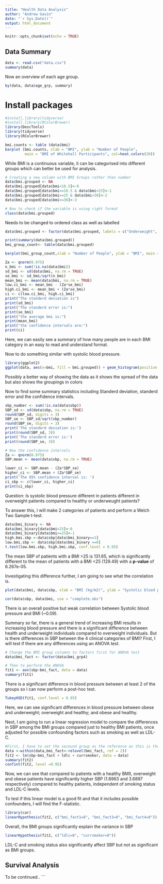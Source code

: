 ---
title: "Health Data Analysis"
author: "Andrew Gavin"
date: "`r Sys.Date()`"
output: html_document
---

```{r setup, include=FALSE}
knitr::opts_chunk$set(echo = TRUE)
```

## Data Summary
```{r}

data <- read.csv("data.csv")
summary(data)
```

Now an overview of each age group. 
```{r}
by(data, data$age_grp, summary)
```
# Install packages
```{r}
#install.library(tidyverse)
#install.library(RColorBrewer)
library(DescTools)
library(tidyverse)
library(RColorBrewer)
```

```{r}
bmi.counts <- table (data$bmi)
barplot (bmi.counts, xlab = "BMI", ylab = "Number of People", 
         main = "BMI of Whitehall Participants", col=heat.colors(20))

```

While BMI is a continuous variable, it can be categorised into different groups which can better be used for analysis. 
```{r}
# Creating a new column with BMI Groups rather than number
data$bmi.grouped <- NA
data$bmi.grouped[data$bmi<18.5]<-0
data$bmi.grouped[data$bmi>=18.5 & data$bmi<25]<-1
data$bmi.grouped[data$bmi>=25 & data$bmi<30]<-2
data$bmi.grouped[data$bmi>=30]<-3

# Now to check if the variable is using right format
class(data$bmi.grouped)
```

Needs to be changed to ordered class as well as labelled
```{r}
data$bmi.grouped <- factor(data$bmi.grouped, labels = c("Underweight", "Healthy", "Overweight", "Obese"))

print(summary(data$bmi.grouped))
bmi_group_count<- table(data$bmi.grouped)

barplot(bmi_group_count,xlab = "Number of People", ylab = "BMI", main = "BMI of Participants", col=heat.colors(10))
```

```{r}

Za <- qnorm(0.975)
n_bmi <- sum(!is.na(data$bmi))
sd_bmi <- sd(data$bmi, na.rm = TRUE)
se_bmi <- sd_bmi/sqrt(n_bmi)
mean_bmi <- mean(data$bmi, na.rm = TRUE)
low.ci_bmi <- mean_bmi - (Za*se_bmi)
high.ci_bmi <- mean_bmi + (Za*se_bmi)
ci <- c(low.ci_bmi, high.ci_bmi)
print("The standerd deviation is")
print(sd_bmi)
print("The standerd error is:")
print(se_bmi)
print("the average bmi is:")
print(mean_bmi)
print("the confidence intervals are:")
print(ci)
```






Here, we can easily see a summary of how many people are in each BMI category in an easy to read and understand format. 

Now to do something similar with systolic blood pressure.

```{r}
library(ggplot2)
ggplot(data, aes(x=bmi, fill = bmi.grouped)) + geom_histogram(position = 'dodge')
```
Possibly a better way of showing the data as it shows the spread of the data but also shows the groupings in colors

Now to find some summary statistics including Standerd deviation, standerd error and the confidence intervals.

```{r}
sbp_number <- sum(!is.na(data$sbp))
SBP_sd <- sd(data$sbp, na.rm = TRUE)
round(SBP_sd, digits = 3)
SBP_se <- SBP_sd/sqrt(sbp_number)
round(SBP_se, digits = 3)
print('The standerd deviation is:')
print(round(SBP_sd, 3))
print('The standerd error is:') 
print(round(SBP_se, 3))

# Now the confidence intervals
Za <- qnorm(0.975)
SBP.mean <- mean(data$sbp, na.rm = TRUE)

lower_ci <- SBP.mean - (Za*SBP_se)
higher_ci <- SBP.mean + (Za*SBP_se)
print('The 95% confidence interval is: ')
ci_sbp <- c(lower_ci, higher_ci)
print(ci_sbp)
```

Question: Is systolic blood pressure different in patients different in overweight patients compared to healthy or underweught patients?

To answer this, I will make 2 categories of patients and perform a Welch Two Sample t-test.

```{r}
data$bmi_binary <- NA
data$bmi_binary[data$bmi<25]<-0
data$bmi_binary[data$bmi>=25]<-1
high.bmi.sbp <-data$sbp[data$bmi_binary==1]
low.bmi.sbp <- data$sbp[data$bmi_binary ==0]
t.test(low.bmi.sbp, high.bmi.sbp, conf.level = 0.95)
```
The mean SBP of patients with a BMI >25 is 131.65, which is significantly different to the mean of patients with a BMI <25 (129.49) with a **p-value** of 6.267e-05.

Investigating this difference further, I am going to see what the correlation is. 

```{r}
plot(data$bmi, data$sbp, xlab = "BMI (kg/m2)", ylab = "Systolic blood pressure (mm Hg)", cex= 0.8)
```
```{r}
cor(data$sbp, data$bmi, use = "complete.obs")
```
There is an overall positive but weak correlation between Systolic blood pressure and BMI (~0.09).

Summary so far, there is a general trend of increasing BMI results in increasing blood pressure and there is a significant difference between health and underweight individuals compared to overweight individuals. But is there differences in SBP between the 4 clinical categories of BMI?
First, I will test if there are any differences using an ANOVA test. 

```{r}
# Change the BMI group columns to factors first for ANOVA test
data$bmi_fact <- factor(data$bmi_grp4)

# Then to perform the ANOVA 
fit1 <- aov(sbp~bmi_fact, data = data)
summary(fit1)
```
There is a significant difference in blood pressure between at least 2 of the groups so I can now perform a post-hoc test.


```{r}
TukeyHSD(fit1, conf.level = 0.95)
```

Here, we can see significant differences in blood pressure between obese and underweight; overweight and healthy; and obese and healthy. 

Next, I am going to run a linear regression model to compare the differences in SBP among the BMI groups compared just to healthy BMI patients, once adjusted for possible confounding factors such as smoking as well as LDL-C.

```{r}
#First, I have to set the secound group as the reference as this is the healthy group
data <-within(data,bmi_fact<-relevel(bmi_fact, ref = 2))
fit2 <- lm(sbp~bmi_fact + ldlc + currsmoker, data = data)
summary(fit2)
confint(fit2, level =0.95)
```
Now, we can see that compared to patients with a healthy BMII,  overweight and obese patients have  significantly higher SBP (1.8963 and 3.6897 respectively) compared to healthy patients, independent of smoking status and LDL-C levels. 

To test if this linear model is a good fit and that it includes possible confounders, I will find the F-statistic.
```{r}
library(car)
linearHypothesis(fit2, c("bmi_fact1=0", "bmi_fact3=0", "bmi_fact4=0"))
```
Overall, the BMI groups significantly explain the variance in SBP

```{r}
linearHypothesis(fit2, c("ldlc=0", "currsmoker=0"))
```
LDL-C and smoking status also significantly affect SBP but not as significant as BMI groups.

## Survival Analysis

To be continued..
```

